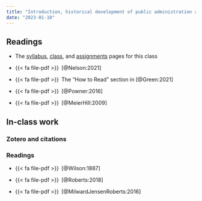 ```yaml
---
title: "Introduction, historical development of public administration and management, and recent critiques"
date: "2023-01-10"
---
```


## Readings

- The [syllabus](/syllabus.qmd), [class](/class/index.qmd), and [assignments](/assignment/index.qmd) pages for this class

- {{< fa file-pdf >}}&ensp;[@Nelson:2021]

- {{< fa file-pdf >}}&ensp;The "How to Read" section in [@Green:2021]

- {{< fa file-pdf >}}&ensp;[@Powner:2016]

- {{< fa file-pdf >}}&ensp;[@MeierHill:2009]


## In-class work

### Zotero and citations

### Readings

- {{< fa file-pdf >}}&ensp;[@Wilson:1887]

- {{< fa file-pdf >}}&ensp;[@Roberts:2018]

- {{< fa file-pdf >}}&ensp;[@MilwardJensenRoberts:2016]
